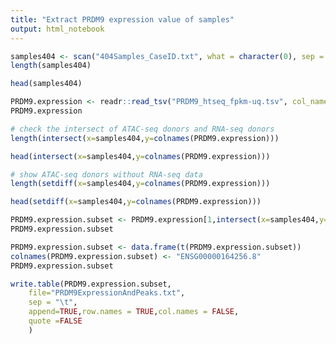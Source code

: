 ```yaml
---
title: "Extract PRDM9 expression value of samples"
output: html_notebook
---
```


```r
samples404 <- scan("404Samples_CaseID.txt", what = character(0), sep = "\n")
length(samples404)
```
```r
head(samples404)
```

```r
PRDM9.expression <- readr::read_tsv("PRDM9_htseq_fpkm-uq.tsv", col_names = TRUE)
PRDM9.expression
```

```r
# check the intersect of ATAC-seq donors and RNA-seq donors
length(intersect(x=samples404,y=colnames(PRDM9.expression)))
```

```r
head(intersect(x=samples404,y=colnames(PRDM9.expression)))
```

```r
# show ATAC-seq donors without RNA-seq data
length(setdiff(x=samples404,y=colnames(PRDM9.expression)))
```

```r
head(setdiff(x=samples404,y=colnames(PRDM9.expression)))
```

```r
PRDM9.expression.subset <- PRDM9.expression[1,intersect(x=samples404,y=colnames(PRDM9.expression))]
PRDM9.expression.subset
```
```r
PRDM9.expression.subset <- data.frame(t(PRDM9.expression.subset))
colnames(PRDM9.expression.subset) <- "ENSG00000164256.8"
PRDM9.expression.subset
```

```r
write.table(PRDM9.expression.subset,
	file="PRDM9ExpressionAndPeaks.txt",
	sep = "\t",
	append=TRUE,row.names = TRUE,col.names = FALSE,
	quote =FALSE
	)
```



